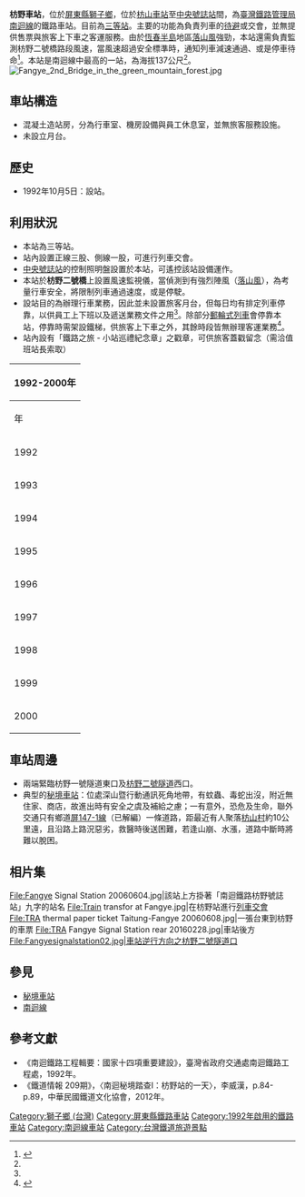 {{NoteTA |G1=Railway |G2=Transport}}
{{Infobox_Station
| name           = 枋野車站
| eng_name       = Fangye Signal Station
| linecolour     = {{台鐵顏色}}
| image          = TRA Fangye Signal Station.jpg
| operator       = [[臺灣鐵路管理局|臺灣鐵路管理局]]
| line           = {{rint|tw|tra}} [[南迴線|南迴線]]
| country        = {{TWN}}
| borough        = [[屏東縣|屏東縣]][[獅子鄉_(台灣)|獅子鄉]]
| address        = 內獅村內獅巷88號
| opened         = 1992年10月5日
| code           = 207
| commercial_code = ㄤㄧ
| structure = 平面車站
| classification = [[臺灣鐵路管理局車站等級#三等站|三等站]]
| platform       = 無月台
| distance       = 距離枋寮端20.5公里
| adjacent       = {{Adjacent stations|system=臺鐵|line=南迴線|left=枋山|right=中央號誌|note-left=6.9km|note-mid=距離[[枋寮車站|枋寮]]20.5km<br />除臺鐵員工外<br />不可上下車|note-right=3.1km}}
}}
'''枋野車站'''，位於[[屏東縣|屏東縣]][[獅子鄉_(台灣)|獅子鄉]]，位於[[枋山車站|枋山車站]]至[[中央號誌站|中央號誌站]]間，為[[臺灣鐵路管理局|臺灣鐵路管理局]][[南迴線|南迴線]]的鐵路車站。目前為[[三等站_(台鐵)|三等站]]。主要的功能為負責列車的[[待避|待避]]或交會，並無提供售票與旅客上下車之客運服務。由於[[恆春半島|恆春半島]]地區[[落山風|落山風]]強勁，本站還需負責監測枋野二號橋路段風速，當風速超過安全標準時，通知列車減速通過、或是停車待命<ref name=":0">{{Cite web|url=http://trstour.com/fang-ye.htm|title=枋野車站|accessdate=2016-05-26|work=trstour.com|archive-date=2019-03-22|archive-url=https://web.archive.org/web/20190322033255/http://trstour.com/fang-ye.htm|dead-url=no}}</ref>。本站是南迴線中最高的一站，為海拔137公尺<ref name=":0" />。
[[File:Fangye_2nd_Bridge_in_the_green_mountain_forest.jpg|thumb]]

== 車站構造 ==
*混凝土造站房，分為行車室、機房設備與員工休息室，並無旅客服務設施。
*未設立月台。

== 歷史 ==
*1992年10月5日：設站。
== 利用狀況 ==
*本站為三等站。
*站內設置正線三股、側線一股，可進行列車交會。
*[[中央號誌站|中央號誌站]]的控制照明盤設置於本站，可遙控該站設備運作。
*本站於'''枋野二號橋'''上設置風速監視儀，當偵測到有強烈陣風（[[落山風|落山風]]），為考量行車安全，將限制列車通過速度，或是停駛。
*設站目的為辦理行車業務，因此並未設置旅客月台，但每日均有排定列車停靠，以供員工上下班以及遞送業務文件之用<ref name=":0" />。除部分[[郵輪式列車|郵輪式列車]]會停靠本站，停靠時需架設鐵梯，供旅客上下車之外，其餘時段皆無辦理客運業務<ref>{{Cite web|url=http://polyxyz.pixnet.net/blog/post/22201245-%25E5%258D%2597%25E8%25BF%25B4%25E9%2590%25B5%25E8%25B7%25AF%25E4%25B9%258B%25E6%2597%2585%25E5%2585%25B6%25E4%25BA%258C--%25E6%259E%258B%25E9%2587%258E%25E8%25BB%258A%25E7%25AB%2599-|title=南迴鐵路之旅其二--枋野車站 @ It's My Life :: 痞客邦 PIXNET ::|accessdate=2016-05-26|last=(polyxyz)|first=蔡小任|work=It's My Life|language=zh-TW|archive-date=2020-02-16|archive-url=https://web.archive.org/web/20200216011547/https://polyxyz.pixnet.net/blog/post/22201245-%25E5%258D%2597%25E8%25BF%25B4%25E9%2590%25B5%25E8%25B7%25AF%25E4%25B9%258B%25E6%2597%2585%25E5%2585%25B6%25E4%25BA%258C--%25E6%259E%258B%25E9%2587%258E%25E8%25BB%258A%25E7%25AB%2599-|dead-url=no}}</ref>。
*站內設有「鐵路之旅 - 小站巡禮紀念章」之戳章，可供旅客蓋戳留念（需洽值班站長索取）

{|class="wikitable mw-collapsible mw-collapsed" style="text-align: right; font-size:85%"
!colspan=7| 1992-2000年
|-
!rowspan=2|年
!colspan=4|年間
!colspan=2|1日平均
|-
!上車
!下車
!上下車
!width=1em|來源
!上車
!上下車
|-
| 1992||0||2,256||2,256||<ref>{{Cite report |url=https://twinfo.ncl.edu.tw/tiqry/hypage.cgi?HYPAGE=search/merge_pdf.hpg&dtd_id=11&type=s&sysid=T1935183 |pages=頁48-59 |edition=中華民國81年 |title=臺灣鐵路統計年報 |chapter=各站客貨運狀況 Volume of Passenger & Freight Traffic |year=1993年6月 |author=交通部臺灣鐵路管理局 |publisher=國家圖書館 政府統計資訊網 |date= |access-date=2021-12-30 |archive-date=2021-12-04 |archive-url=https://web.archive.org/web/20211204025204/https://twinfo.ncl.edu.tw/tiqry/hypage.cgi?HYPAGE=search%2Fmerge_pdf.hpg&type=s&dtd_id=11&sysid=T1935183 |dead-url=no }}</ref>||0||32
|-
| 1993||0||45||45||<ref>{{Cite report |url=https://twinfo.ncl.edu.tw/tiqry/hypage.cgi?HYPAGE=search/merge_pdf.hpg&dtd_id=11&type=s&sysid=T1935097 |pages=頁50-61 |edition=中華民國82年 |title=臺灣鐵路統計年報 |chapter=各站客貨運狀況 Volume of Passenger & Freight Traffic |year=1994年6月 |author=交通部臺灣鐵路管理局 |publisher=國家圖書館 政府統計資訊網 |date= |access-date=2021-12-30 |archive-date=2021-09-06 |archive-url=https://web.archive.org/web/20210906133238/https://twinfo.ncl.edu.tw/tiqry/hypage.cgi?HYPAGE=search%2Fmerge_pdf.hpg&dtd_id=11&type=s&sysid=T1935097 |dead-url=no }}</ref>||0||0
|-
| 1994||0||1,075||1,075||<ref>{{Cite report |url=https://twinfo.ncl.edu.tw/tiqry/hypage.cgi?HYPAGE=search/merge_pdf.hpg&dtd_id=11&type=s&sysid=T1934998 |pages=頁58-69 |edition=中華民國83年 |title=臺灣鐵路統計年報 |chapter=各站客貨運狀況 Volume of Passenger & Freight Traffic |year=1995年6月 |author=交通部臺灣鐵路管理局 |publisher=國家圖書館 政府統計資訊網 |date= |access-date=2021-12-30 |archive-date=2021-09-06 |archive-url=https://web.archive.org/web/20210906133244/https://twinfo.ncl.edu.tw/tiqry/hypage.cgi?HYPAGE=search%2Fmerge_pdf.hpg&dtd_id=11&type=s&sysid=T1934998 |dead-url=no }}</ref>||0||3
|-
| 1995||0||5,299||5,299||<ref>{{Cite report |url=https://twinfo.ncl.edu.tw/tiqry/hypage.cgi?HYPAGE=search/merge_pdf.hpg&dtd_id=11&type=s&sysid=S9610514 |pages=頁58-69 |edition=中華民國84年 |title=臺灣鐵路統計年報 |chapter=各站客貨運狀況 Volume of Passenger & Freight Traffic |year=1996年6月 |author=交通部臺灣鐵路管理局 |publisher=國家圖書館 政府統計資訊網 |date= |access-date=2021-12-30 |archive-date=2021-09-06 |archive-url=https://web.archive.org/web/20210906133249/https://twinfo.ncl.edu.tw/tiqry/hypage.cgi?HYPAGE=search%2Fmerge_pdf.hpg&dtd_id=11&type=s&sysid=S9610514 |dead-url=no }}</ref>||0||15
|-
| 1996||0||3,327||3,327||<ref>{{Cite report |url=https://twinfo.ncl.edu.tw/tiqry/hypage.cgi?HYPAGE=search/merge_pdf.hpg&dtd_id=11&type=s&sysid=S9713611 |pages=頁64-75 |edition=中華民國85年 |title=臺灣鐵路統計年報 |chapter=各站客貨運狀況 Volume of Passenger & Freight Traffic |year=1997年6月 |author=交通部臺灣鐵路管理局 |publisher=國家圖書館 政府統計資訊網 |date= |access-date=2021-12-30 |archive-date=2021-09-06 |archive-url=https://web.archive.org/web/20210906142429/https://twinfo.ncl.edu.tw/tiqry/hypage.cgi?HYPAGE=search%2Fmerge_pdf.hpg&dtd_id=11&type=s&sysid=S9713611 |dead-url=no }}</ref>||0||9
|-
| 1997||0||2,023||2,023||<ref>{{Cite report |url=https://twinfo.ncl.edu.tw/tiqry/hypage.cgi?HYPAGE=search/merge_pdf.hpg&dtd_id=11&type=s&sysid=S9808546 |pages=頁66-77 |edition=中華民國86年 |title=臺灣鐵路統計年報 |chapter=各站客貨運狀況 Volume of Passenger & Freight Traffic |year=1998年6月 |author=交通部臺灣鐵路管理局 |publisher=國家圖書館 政府統計資訊網 |date= |access-date=2021-12-30 |archive-date=2021-07-07 |archive-url=https://web.archive.org/web/20210707090638/https://twinfo.ncl.edu.tw/tiqry/hypage.cgi?HYPAGE=search%2Fmerge_pdf.hpg&dtd_id=11&type=s&sysid=S9808546 |dead-url=no }}</ref>||0||6
|-
| 1998||0||116||116||<ref>{{Cite report |url=https://twinfo.ncl.edu.tw/tiqry/hypage.cgi?HYPAGE=search/merge_pdf.hpg&dtd_id=11&type=s&sysid=S9903161 |pages=頁64-75 |edition=中華民國87年 |title=臺灣鐵路統計年報 |chapter=各站客貨運狀況 Volume of Passenger & Freight Traffic |year=1999年6月 |author=交通部臺灣鐵路管理局 |publisher=國家圖書館 政府統計資訊網 |date= |access-date=2021-12-30 |archive-date=2021-09-06 |archive-url=https://web.archive.org/web/20210906131949/https://twinfo.ncl.edu.tw/tiqry/hypage.cgi?HYPAGE=search%2Fmerge_pdf.hpg&dtd_id=11&type=s&sysid=S9903161 |dead-url=no }}</ref>||0||0
|-
| 1999||0||2||2||<ref>{{Cite report |url=https://twinfo.ncl.edu.tw/tiqry/hypage.cgi?HYPAGE=search/merge_pdf.hpg&dtd_id=11&type=s&sysid=T0001548 |pages=頁64-75 |edition=中華民國88年 |title=臺灣鐵路統計年報 |chapter=各站客貨運狀況 Volume of Passenger & Freight Traffic |year=2000年6月 |author=交通部臺灣鐵路管理局 |publisher=國家圖書館 政府統計資訊網 |date= |access-date=2021-12-30 |archive-date=2021-09-06 |archive-url=https://web.archive.org/web/20210906131911/https://twinfo.ncl.edu.tw/tiqry/hypage.cgi?HYPAGE=search%2Fmerge_pdf.hpg&dtd_id=11&type=s&sysid=T0001548 |dead-url=no }}</ref>||0||0
|-
| 2000||-||-||0||<ref>{{Cite report |url=https://twinfo.ncl.edu.tw/tiqry/hypage.cgi?HYPAGE=search/merge_pdf.hpg&dtd_id=11&type=s&sysid=T0103269 |pages=頁64-75 |edition=中華民國89年 |title=臺灣鐵路統計年報 |chapter=各站客貨運狀況 Volume of Passenger & Freight Traffic |year=2001年6月 |author=交通部臺灣鐵路管理局 |publisher=國家圖書館 政府統計資訊網 |date= |access-date=2021-12-30 |archive-date=2021-09-06 |archive-url=https://web.archive.org/web/20210906132009/https://twinfo.ncl.edu.tw/tiqry/hypage.cgi?HYPAGE=search%2Fmerge_pdf.hpg&dtd_id=11&type=s&sysid=T0103269 |dead-url=no }}</ref>||0||0
|}

== 車站周邊 ==
*兩端緊臨枋野一號隧道東口及[[枋野二號隧道|枋野二號隧道]]西口。
*典型的[[秘境車站|秘境車站]]：位處深山暨行動通訊死角地帶，有蚊蟲、毒蛇出沒，附近無住家、商店，故進出時有安全之虞及補給之慮；一有意外，恐危及生命，聯外交通只有鄉道[[屏東縣鄉道列表|屏147-1線]]（已解編）一條道路，距最近有人聚落[[枋山村|枋山村]]約10公里遠，且沿路上路況惡劣，救醫時後送困難，若逢山崩、水漲，道路中斷時將難以脫困。

== 相片集 ==
<gallery>
File:Fangye Signal Station 20060604.jpg|該站上方掛著「南迴鐵路枋野號誌站」九字的站名
File:Train transfor at Fangye.jpg|在枋野站進行[[列車交會|列車交會]]
File:TRA thermal paper ticket Taitung-Fangye 20060608.jpg|一張台東到枋野的車票
File:TRA Fangye Signal Station rear 20160228.jpg|車站後方
File:Fangyesignalstation02.jpg|車站逆行方向之枋野二號隧道口
</gallery>

== 參見 ==
{{commons category|TRA Fangye Signal Station}}
*[[秘境車站|秘境車站]]
*[[南迴線|南迴線]]

== 參考文獻 ==
{{reflist|refs=
<ref name="railway">{{cite web |url=http://www.railway.gov.tw/Kaohsiung-Transportation/CP.aspx?sn=14160 |title=轄內車站 枋野站 |work=高雄運務段 |publisher=臺灣鐵路管理局 |accessdate=2015-10-31 |language=zh-tw |date=2015-10-22 |archive-url=https://web.archive.org/web/20160304235958/http://www.railway.gov.tw/Kaohsiung-Transportation/CP.aspx?sn=14160 |archive-date=2016-03-04 |dead-url=yes }}</ref>
}}
*《南迴鐵路工程輯要：國家十四項重要建設》，臺灣省政府交通處南迴鐵路工程處，1992年。
*《鐵道情報 209期》，〈南迴秘境踏查I：枋野站的一天〉，李威漢，p.84-p.89，中華民國鐵道文化協會，2012年。

{{台灣鐵路南迴線}}
{{DEFAULTSORT:Fangye}}
[[Category:獅子鄉_(台灣)|Category:獅子鄉 (台灣)]]
[[Category:屏東縣鐵路車站|Category:屏東縣鐵路車站]]
[[Category:1992年啟用的鐵路車站|Category:1992年啟用的鐵路車站]]
[[Category:南迴線車站|Category:南迴線車站]]
[[Category:台灣鐵道旅遊景點|Category:台灣鐵道旅遊景點]]